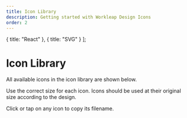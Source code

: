 ```yaml
---
title: Icon Library
description: Getting started with Workleap Design Icons
order: 2
---
```


  { title: "React" },
  { title: "SVG" }
];

# Icon Library

All available icons in the icon library are shown below.

Use the correct size for each icon. Icons should be used at their original size according to the design.

Click or tap on any icon to copy its filename.

<Switcher type="svg"/>
